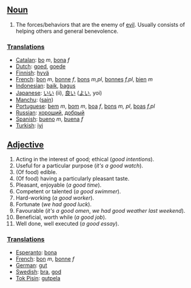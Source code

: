 ==[[Noun]]==
#The forces/behaviors that are the enemy of [[evil]].  Usually consists of helping others and general benevolence.

===[[Translations]]===
*[[Catalan]]: [[bo]] ''m'', [[bona]] ''f''
*[[Dutch]]: [[goed]], [[goede]]
*[[Finnish]]: [[hyvä]]
*[[French]]: [[bon]] ''m'', [[bonne]] ''f'', [[bons]] ''m,pl'', [[bonnes]] ''f,pl'', [[bien]] ''m''
*[[Indonesian]]: [[baik]], [[bagus]]
*[[Japanese]]: [[いい]] (ii), [[良い]] ([[よい]], yoi)
*[[Manchu]]: ([[sain]])
*[[Portuguese]]: [[bem]] ''m'', [[bom]] ''m'', [[boa]] ''f'', [[bons]] ''m, pl'', [[boas]] ''f,pl''
*[[Russian]]: [[хороший]], [[добрый]]
*[[Spanish]]: [[bueno]] ''m'', [[buena]] ''f''
*[[Turkish]]: [[iyi]]

==[[Adjective]]==
#Acting in the interest of good; ethical (''good intentions'').
#Useful for a particular purpose (''it's a good watch'').
#(Of food) edible.
#(Of food) having a particularly pleasant taste.
#Pleasant, enjoyable (''a good time'').
#Competent or talented (''a good swimmer'').
#Hard-working (''a good worker'').
#Fortunate (''we had good luck'').
#Favourable (''it's a good omen'', ''we had good weather last weekend'').
#Beneficial, worth while (''a good job'').
#Well done, well executed (''a good essay'').

===[[Translations]]===
*[[Esperanto]]: [[bona]]
*[[French]]: [[bon]] ''m'', [[bonne]] ''f''
*[[German]]: [[gut]]
*[[Swedish]]: [[bra]], [[god]]
*[[Tok Pisin]]: [[gutpela]]